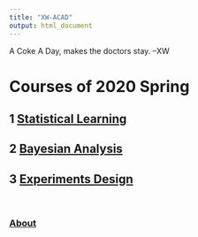 ```yaml
---
title: "XW-ACAD"
output: html_document
---
```


A Coke A Day, makes the doctors stay. --XW

# Courses of 2020 Spring

## 1 [Statistical Learning](UnderConstructionPage.html)

## 2 [Bayesian Analysis](UnderConstructionPage.html)

## 3 [Experiments Design](UnderConstructionPage.html)

&nbsp;

### [About](About.html)